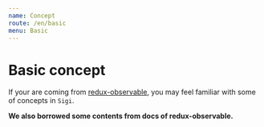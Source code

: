 ```yaml
---
name: Concept
route: /en/basic
menu: Basic
---
```


# Basic concept

If your are coming from [redux-observable](https://redux-observable.js.org), you may feel familiar with some of concepts in `Sigi`.

**We also borrowed some contents from docs of redux-observable.**
